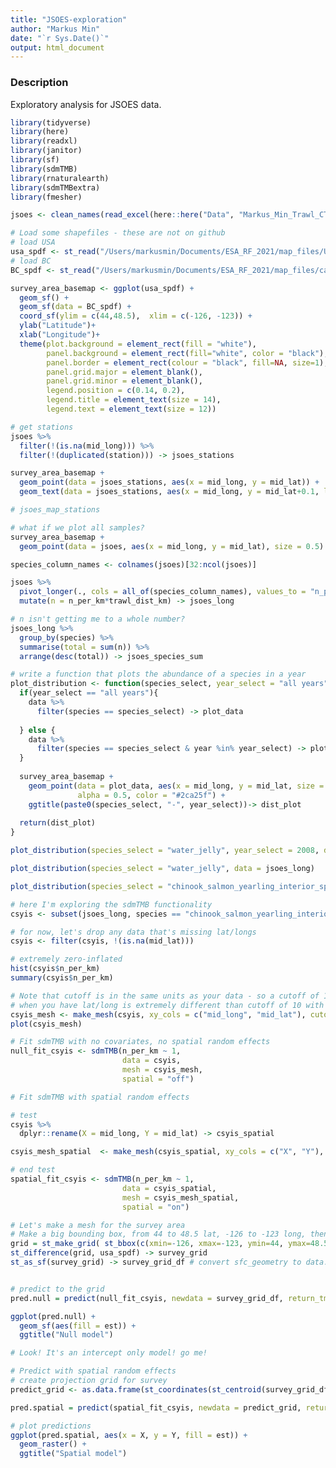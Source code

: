 ```yaml
---
title: "JSOES-exploration"
author: "Markus Min"
date: "`r Sys.Date()`"
output: html_document
---
```

### Description
Exploratory analysis for JSOES data.


```r
library(tidyverse)
library(here)
library(readxl)
library(janitor)
library(sf)
library(sdmTMB)
library(rnaturalearth)
library(sdmTMBextra)
library(fmesher)
```

```r
jsoes <- clean_names(read_excel(here::here("Data", "Markus_Min_Trawl_CTD_Chl_Nuts_Thorson_Scheuerell_5.2.24_FINAL.xlsx")))

```

```r
# Load some shapefiles - these are not on github
# load USA
usa_spdf <- st_read("/Users/markusmin/Documents/ESA_RF_2021/map_files/USA_adm0.shp")
# load BC
BC_spdf <- st_read("/Users/markusmin/Documents/ESA_RF_2021/map_files/canada/lpr_000b16a_e.shp")

survey_area_basemap <- ggplot(usa_spdf) +
  geom_sf() +
  geom_sf(data = BC_spdf) +
  coord_sf(ylim = c(44,48.5),  xlim = c(-126, -123)) +
  ylab("Latitude")+
  xlab("Longitude")+
  theme(plot.background = element_rect(fill = "white"),
        panel.background = element_rect(fill="white", color = "black"),
        panel.border = element_rect(colour = "black", fill=NA, size=1),
        panel.grid.major = element_blank(),
        panel.grid.minor = element_blank(),
        legend.position = c(0.14, 0.2),
        legend.title = element_text(size = 14),
        legend.text = element_text(size = 12))

# get stations
jsoes %>% 
  filter(!(is.na(mid_long))) %>% 
  filter(!(duplicated(station))) -> jsoes_stations

survey_area_basemap +
  geom_point(data = jsoes_stations, aes(x = mid_long, y = mid_lat)) +
  geom_text(data = jsoes_stations, aes(x = mid_long, y = mid_lat+0.1, label = station), size = 2) -> jsoes_map_stations

# jsoes_map_stations

# what if we plot all samples?
survey_area_basemap +
  geom_point(data = jsoes, aes(x = mid_long, y = mid_lat), size = 0.5) -> jsoes_map_all_samples

```

```r
species_column_names <- colnames(jsoes)[32:ncol(jsoes)]

jsoes %>% 
  pivot_longer(., cols = all_of(species_column_names), values_to = "n_per_km", names_to = "species") %>% 
  mutate(n = n_per_km*trawl_dist_km) -> jsoes_long

# n isn't getting me to a whole number?
jsoes_long %>% 
  group_by(species) %>% 
  summarise(total = sum(n)) %>% 
  arrange(desc(total)) -> jsoes_species_sum

```



```r
# write a function that plots the abundance of a species in a year
plot_distribution <- function(species_select, year_select = "all years", data){
  if(year_select == "all years"){
    data %>% 
      filter(species == species_select) -> plot_data
    
  } else {
    data %>% 
      filter(species == species_select & year %in% year_select) -> plot_data
  }
  
  survey_area_basemap +
    geom_point(data = plot_data, aes(x = mid_long, y = mid_lat, size = n_per_km),
               alpha = 0.5, color = "#2ca25f") +
    ggtitle(paste0(species_select, "-", year_select))-> dist_plot
  
  return(dist_plot)
}

plot_distribution(species_select = "water_jelly", year_select = 2008, data = jsoes_long)

plot_distribution(species_select = "water_jelly", data = jsoes_long)

plot_distribution(species_select = "chinook_salmon_yearling_interior_sp", data = jsoes_long)

```


```r
# here I'm exploring the sdmTMB functionality
csyis <- subset(jsoes_long, species == "chinook_salmon_yearling_interior_sp")

# for now, let's drop any data that's missing lat/longs
csyis <- filter(csyis, !(is.na(mid_lat)))

# extremely zero-inflated
hist(csyis$n_per_km)
summary(csyis$n_per_km)

# Note that cutoff is in the same units as your data - so a cutoff of 10
# when you have lat/long is extremely different than cutoff of 10 with km (as in the vignette)
csyis_mesh <- make_mesh(csyis, xy_cols = c("mid_long", "mid_lat"), cutoff = 0.1)
plot(csyis_mesh)

# Fit sdmTMB with no covariates, no spatial random effects
null_fit_csyis <- sdmTMB(n_per_km ~ 1,
                         data = csyis,
                         mesh = csyis_mesh,
                         spatial = "off")

# Fit sdmTMB with spatial random effects

# test
csyis %>% 
  dplyr::rename(X = mid_long, Y = mid_lat) -> csyis_spatial 

csyis_mesh_spatial  <- make_mesh(csyis_spatial, xy_cols = c("X", "Y"), cutoff = 0.1)

# end test
spatial_fit_csyis <- sdmTMB(n_per_km ~ 1,
                         data = csyis_spatial,
                         mesh = csyis_mesh_spatial,
                         spatial = "on")

```

```r
# Let's make a mesh for the survey area
# Make a big bounding box, from 44 to 48.5 lat, -126 to -123 long, then take difference with land
grid = st_make_grid( st_bbox(c(xmin=-126, xmax=-123, ymin=44, ymax=48.5)), n=c(10,40), crs = "WGS84")
st_difference(grid, usa_spdf) -> survey_grid
st_as_sf(survey_grid) -> survey_grid_df # convert sfc_geometry to data.frame


# predict to the grid
pred.null = predict(null_fit_csyis, newdata = survey_grid_df, return_tmb_object = FALSE)

ggplot(pred.null) +
  geom_sf(aes(fill = est)) +
  ggtitle("Null model")

# Look! It's an intercept only model! go me!

# Predict with spatial random effects
# create projection grid for survey
predict_grid <- as.data.frame(st_coordinates(st_centroid(survey_grid_df)))

pred.spatial = predict(spatial_fit_csyis, newdata = predict_grid, return_tmb_object = FALSE)

# plot predictions
ggplot(pred.spatial, aes(x = X, y = Y, fill = est)) +
  geom_raster() +
  ggtitle("Spatial model")

```

